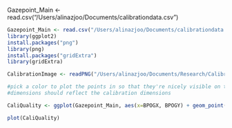 Gazepoint_Main <- read.csv("/Users/alinazjoo/Documents/calibrationdata.csv")


```r


Gazepoint_Main <- read.csv("/Users/alinazjoo/Documents/calibrationdata.csv")
library(ggplot2)
install.packages("png")
library(png)
install.packages("gridExtra")
library(gridExtra)

CalibrationImage <- readPNG("/Users/alinazjoo/Documents/Research/Calibration.png")

#pick a color to plot the points in so that they're nicely visible on the calibration image
#dimensions should reflect the calibration dimensions

CaliQuality <- ggplot(Gazepoint_Main, aes(x=BPOGX, BPOGY) + geom_point(size=2, colour=) + annotation_raster(CalibrationImage, 265.8304, 758.1696, -123.1104, -644.88, interpolate = TRUE) + xlim(0, 1024) +ylim(768, 0) + theme(legend.position="none") + labs(title = "Calibration") + xlab("") + ylab("") + theme(plot.background = element_rect(fill='blue', colour='blue')) + theme(panel.grid=element_line(colour="blue"))

plot(CaliQuality)

                      
```
